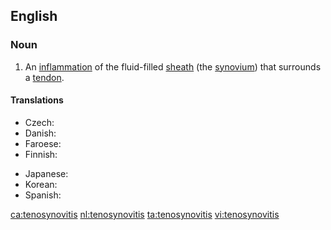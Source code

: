 ==English==

===Noun===
{{wikipedia}}
{{en-noun|~|tenosynovitides|tenosynovites}}

# {{lb|en|pathology}} An [[inflammation]] of the fluid-filled [[sheath]] (the [[synovium]]) that surrounds a [[tendon]].

====Translations====
{{trans-top|inflammation}}
* Czech: {{t|cs|tenosynovitida|f}}
* Danish: {{t|da|seneskedehindebetændelse|c}}
* Faroese: {{t|fo|gø|n}}
* Finnish: {{t|fi|jännetuppitulehdus}}
{{trans-mid}}
* Japanese: {{t|ja|腱鞘炎|tr=kenshouen}}
* Korean: {{t|ko|건초염}}
* Spanish: {{t|es|tenosinovitis|f}}
{{trans-bottom}}

[[ca:tenosynovitis]]
[[nl:tenosynovitis]]
[[ta:tenosynovitis]]
[[vi:tenosynovitis]]